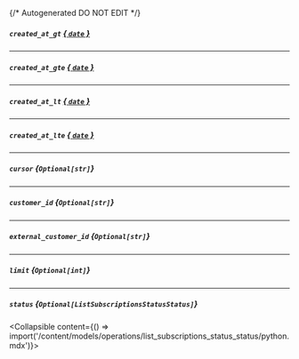{/* Autogenerated DO NOT EDIT  */}

##### `created_at_gt` [*{ `date` }*](https://docs.python.org/3/library/datetime.html#date-objects)

---
##### `created_at_gte` [*{ `date` }*](https://docs.python.org/3/library/datetime.html#date-objects)

---
##### `created_at_lt` [*{ `date` }*](https://docs.python.org/3/library/datetime.html#date-objects)

---
##### `created_at_lte` [*{ `date` }*](https://docs.python.org/3/library/datetime.html#date-objects)

---
##### `cursor` *{`Optional[str]`}*

---
##### `customer_id` *{`Optional[str]`}*

---
##### `external_customer_id` *{`Optional[str]`}*

---
##### `limit` *{`Optional[int]`}*

---
##### `status` *{`Optional[ListSubscriptionsStatusStatus]`}*
<Collapsible content={() => import('/content/models/operations/list_subscriptions_status_status/python.mdx')}>
</Collapsible>

